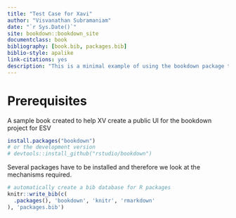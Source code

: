 ```yaml
--- 
title: "Test Case for Xavi"
author: "Visvanathan Subramaniam"
date: "`r Sys.Date()`"
site: bookdown::bookdown_site
documentclass: book
bibliography: [book.bib, packages.bib]
biblio-style: apalike
link-citations: yes
description: "This is a minimal example of using the bookdown package to write a book. The output format for this example is bookdown::gitbook."
---
```


# Prerequisites

A sample book created to help XV create a public UI for the bookdown project for ESV

```r
install.packages("bookdown")
# or the development version
# devtools::install_github("rstudio/bookdown")
```

Several packages have to be installed and therefore we look at the mechanisms required. 

```r
# automatically create a bib database for R packages
knitr::write_bib(c(
  .packages(), 'bookdown', 'knitr', 'rmarkdown'
), 'packages.bib')
```
